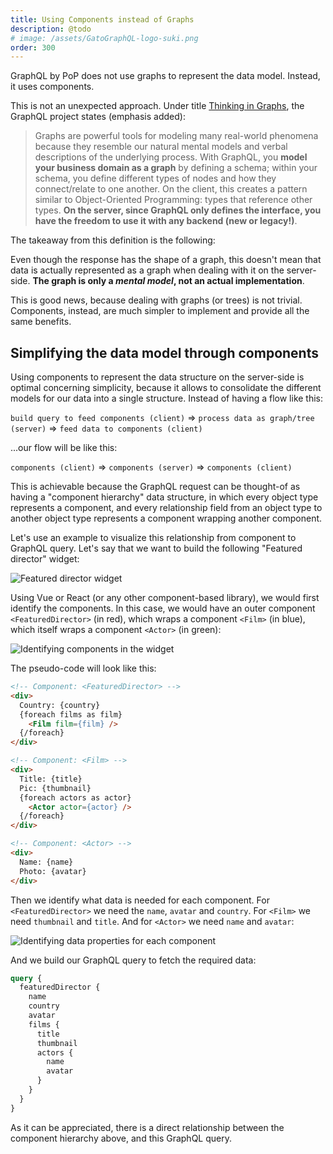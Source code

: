 ```yaml
---
title: Using Components instead of Graphs
description: @todo
# image: /assets/GatoGraphQL-logo-suki.png
order: 300
---
```


GraphQL by PoP does not use graphs to represent the data model. Instead, it uses components.

This is not an unexpected approach. Under title [Thinking in Graphs](https://graphql.org/learn/thinking-in-graphs/), the GraphQL project states (emphasis added):

> Graphs are powerful tools for modeling many real-world phenomena because they resemble our natural mental models and verbal descriptions of the underlying process. With GraphQL, you **model your business domain as a graph** by defining a schema; within your schema, you define different types of nodes and how they connect/relate to one another. On the client, this creates a pattern similar to Object-Oriented Programming: types that reference other types. **On the server, since GraphQL only defines the interface, you have the freedom to use it with any backend (new or legacy!)**.

The takeaway from this definition is the following:

Even though the response has the shape of a graph, this doesn't mean that data is actually represented as a graph when dealing with it on the server-side. **The graph is only a _mental model_, not an actual implementation**.

This is good news, because dealing with graphs (or trees) is not trivial. Components, instead, are much simpler to implement and provide all the same benefits.

## Simplifying the data model through components

Using components to represent the data structure on the server-side is optimal concerning simplicity, because it allows to consolidate the different models for our data into a single structure. Instead of having a flow like this:

`build query to feed components (client)` => `process data as graph/tree (server)` => `feed data to components (client)`

...our flow will be like this:

`components (client)` => `components (server)` => `components (client)`

This is achievable because the GraphQL request can be thought-of as having a "component hierarchy" data structure, in which every object type represents a component, and every relationship field from an object type to another object type represents a component wrapping another component.

Let's use an example to visualize this relationship from component to GraphQL query. Let's say that we want to build the following "Featured director" widget:

![Featured director widget](/images/featured-director-widget.jpg)

Using Vue or React (or any other component-based library), we would first identify the components. In this case, we would have an outer component `<FeaturedDirector>` (in red), which wraps a component `<Film>` (in blue), which itself wraps a component `<Actor>` (in green):

![Identifying components in the widget](/images/featured-director-widget-components.jpg)

The pseudo-code will look like this:

```html
<!-- Component: <FeaturedDirector> -->
<div>
  Country: {country}
  {foreach films as film}
    <Film film={film} />
  {/foreach}
</div>

<!-- Component: <Film> -->
<div>
  Title: {title}
  Pic: {thumbnail}
  {foreach actors as actor}
    <Actor actor={actor} />
  {/foreach}
</div>

<!-- Component: <Actor> -->
<div>
  Name: {name}
  Photo: {avatar}
</div>
```

Then we identify what data is needed for each component. For `<FeaturedDirector>` we need the `name`, `avatar` and `country`. For `<Film>` we need `thumbnail` and `title`. And for `<Actor>` we need `name` and `avatar`:

![Identifying data properties for each component](/images/featured-director-widget-data.jpg)

And we build our GraphQL query to fetch the required data:

```graphql
query {
  featuredDirector {
    name
    country
    avatar
    films {
      title
      thumbnail
      actors {
        name
        avatar
      }
    }
  }
}
```

As it can be appreciated, there is a direct relationship between the component hierarchy above, and this GraphQL query.
